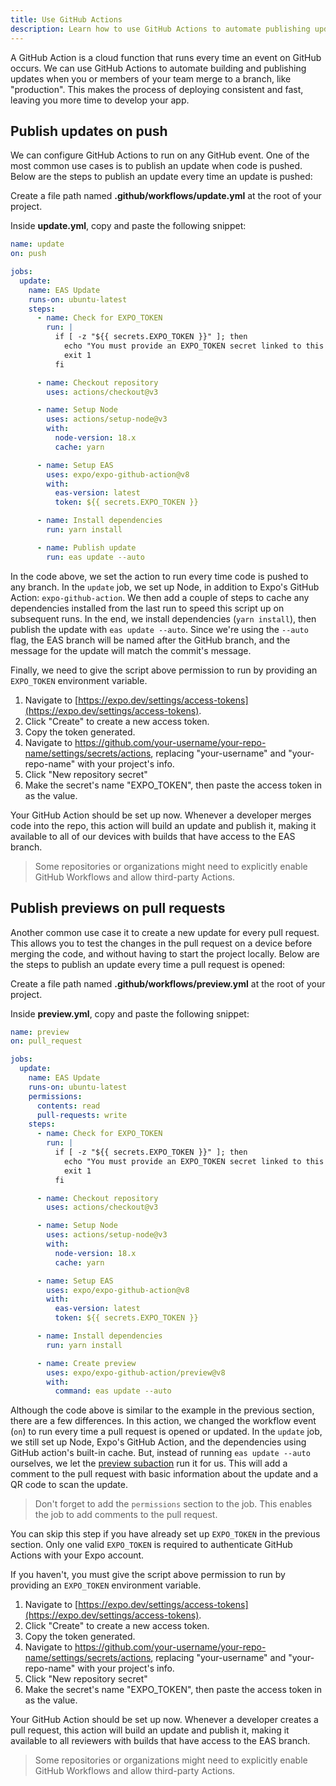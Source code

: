 ```yaml
---
title: Use GitHub Actions
description: Learn how to use GitHub Actions to automate publishing updates with EAS Update.
---
```



A GitHub Action is a cloud function that runs every time an event on GitHub occurs. We can use GitHub Actions to automate building and publishing updates when you or members of your team merge to a branch, like "production". This makes the process of deploying consistent and fast, leaving you more time to develop your app.

## Publish updates on push

We can configure GitHub Actions to run on any GitHub event. One of the most common use cases is to publish an update when code is pushed. Below are the steps to publish an update every time an update is pushed:

<Step label="1">

Create a file path named **.github/workflows/update.yml** at the root of your project.

</Step>

<Step label="2">

Inside **update.yml**, copy and paste the following snippet:

```yaml update.yml
name: update
on: push

jobs:
  update:
    name: EAS Update
    runs-on: ubuntu-latest
    steps:
      - name: Check for EXPO_TOKEN
        run: |
          if [ -z "${{ secrets.EXPO_TOKEN }}" ]; then
            echo "You must provide an EXPO_TOKEN secret linked to this project's Expo account in this repo's secrets. Learn more: https://docs.expo.dev/eas-update/github-actions"
            exit 1
          fi

      - name: Checkout repository
        uses: actions/checkout@v3

      - name: Setup Node
        uses: actions/setup-node@v3
        with:
          node-version: 18.x
          cache: yarn

      - name: Setup EAS
        uses: expo/expo-github-action@v8
        with:
          eas-version: latest
          token: ${{ secrets.EXPO_TOKEN }}

      - name: Install dependencies
        run: yarn install

      - name: Publish update
        run: eas update --auto
```

In the code above, we set the action to run every time code is pushed to any branch. In the `update` job, we set up Node, in addition to Expo's GitHub Action: `expo-github-action`. We then add a couple of steps to cache any dependencies installed from the last run to speed this script up on subsequent runs. In the end, we install dependencies (`yarn install`), then publish the update with `eas update --auto`. Since we're using the `--auto` flag, the EAS branch will be named after the GitHub branch, and the message for the update will match the commit's message.

</Step>

<Step label="3">

Finally, we need to give the script above permission to run by providing an `EXPO_TOKEN` environment variable.

1.  Navigate to [https://expo.dev/settings/access-tokens](https://expo.dev/settings/access-tokens).
2.  Click "Create" to create a new access token.
3.  Copy the token generated.
4.  Navigate to https://github.com/your-username/your-repo-name/settings/secrets/actions, replacing "your-username" and "your-repo-name" with your project's info.
5.  Click "New repository secret"
6.  Make the secret's name "EXPO_TOKEN", then paste the access token in as the value.

Your GitHub Action should be set up now. Whenever a developer merges code into the repo, this action will build an update and publish it, making it available to all of our devices with builds that have access to the EAS branch.

> Some repositories or organizations might need to explicitly enable GitHub Workflows and allow third-party Actions.

</Step>

## Publish previews on pull requests

Another common use case it to create a new update for every pull request. This allows you to test the changes in the pull request on a device before merging the code, and without having to start the project locally. Below are the steps to publish an update every time a pull request is opened:

<Step label="1">

Create a file path named **.github/workflows/preview.yml** at the root of your project.

</Step>

<Step label="2">

Inside **preview.yml**, copy and paste the following snippet:

```yaml preview.yml
name: preview
on: pull_request

jobs:
  update:
    name: EAS Update
    runs-on: ubuntu-latest
    permissions:
      contents: read
      pull-requests: write
    steps:
      - name: Check for EXPO_TOKEN
        run: |
          if [ -z "${{ secrets.EXPO_TOKEN }}" ]; then
            echo "You must provide an EXPO_TOKEN secret linked to this project's Expo account in this repo's secrets. Learn more: https://docs.expo.dev/eas-update/github-actions"
            exit 1
          fi

      - name: Checkout repository
        uses: actions/checkout@v3

      - name: Setup Node
        uses: actions/setup-node@v3
        with:
          node-version: 18.x
          cache: yarn

      - name: Setup EAS
        uses: expo/expo-github-action@v8
        with:
          eas-version: latest
          token: ${{ secrets.EXPO_TOKEN }}

      - name: Install dependencies
        run: yarn install

      - name: Create preview
        uses: expo/expo-github-action/preview@v8
        with:
          command: eas update --auto
```

Although the code above is similar to the example in the previous section, there are a few differences. In this action, we changed the workflow event (`on`) to run every time a pull request is opened or updated. In the `update` job, we still set up Node, Expo's GitHub Action, and the dependencies using GitHub action's built-in cache. But, instead of running `eas update --auto` ourselves, we let the [preview subaction](https://github.com/expo/expo-github-action/tree/main/preview#readme) run it for us. This will add a comment to the pull request with basic information about the update and a QR code to scan the update.

> Don't forget to add the `permissions` section to the job. This enables the job to add comments to the pull request.

</Step>

<Step label="3">

You can skip this step if you have already set up `EXPO_TOKEN` in the previous section. Only one valid `EXPO_TOKEN` is required to authenticate GitHub Actions with your Expo account.

If you haven't, you must give the script above permission to run by providing an `EXPO_TOKEN` environment variable.

1.  Navigate to [https://expo.dev/settings/access-tokens](https://expo.dev/settings/access-tokens).
2.  Click "Create" to create a new access token.
3.  Copy the token generated.
4.  Navigate to https://github.com/your-username/your-repo-name/settings/secrets/actions, replacing "your-username" and "your-repo-name" with your project's info.
5.  Click "New repository secret"
6.  Make the secret's name "EXPO_TOKEN", then paste the access token in as the value.

Your GitHub Action should be set up now. Whenever a developer creates a pull request, this action will build an update and publish it, making it available to all reviewers with builds that have access to the EAS branch.

> Some repositories or organizations might need to explicitly enable GitHub Workflows and allow third-party Actions.

</Step>
